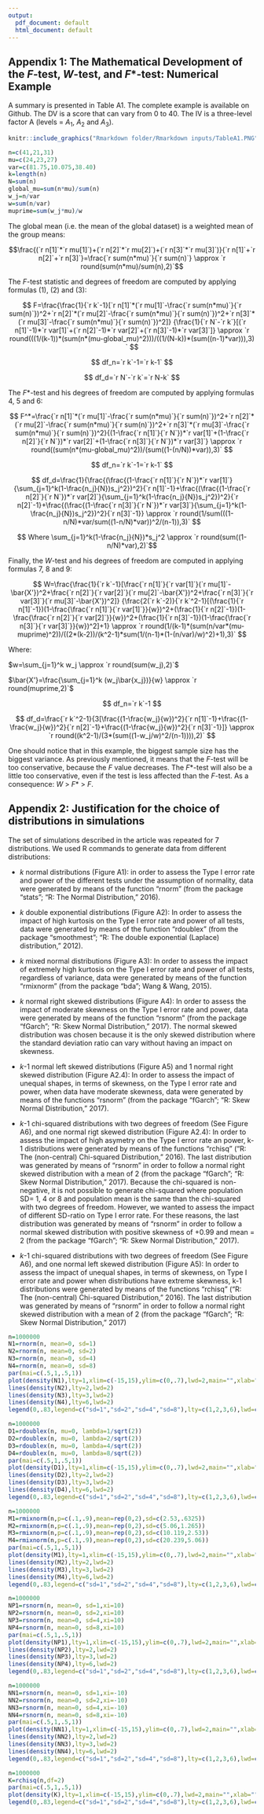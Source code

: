 ```yaml
---
output:
  pdf_document: default
  html_document: default
---
```

\setlength{\parindent}{0.0in}
\setlength{\leftskip}{0.0in}

## Appendix 1: The Mathematical Development of the *F*-test, *W*-test, and *F*\*-test: Numerical Example 

A summary is presented in Table A1. The complete example is available on Github. The DV is a score that can vary from 0 to 40. The IV is a three-level factor A (levels = $A_1$, $A_2$ and $A_3$). 

```r
knitr::include_graphics("Rmarkdown folder/Rmarkdown inputs/TableA1.PNG")
```

```r
n=c(41,21,31)
mu=c(24,23,27)
var=c(81.75,10.075,38.40)
k=length(n)
N=sum(n)
global_mu=sum(n*mu)/sum(n)
w_j=n/var
w=sum(n/var)
muprime=sum(w_j*mu)/w
```
The global mean (i.e. the mean of the global dataset) is a weighted mean of the group means: 

$$\frac{(`r n[1]`*`r mu[1]`)+(`r n[2]`*`r mu[2]`)+(`r n[3]`*`r mu[3]`)}{`r n[1]`+`r n[2]`+`r n[3]`}=\frac{`r sum(n*mu)`}{`r sum(n)`} \approx `r round(sum(n*mu)/sum(n),2)`$$

The *F*-test statistic and degrees of freedom are computed by applying formulas (1), (2) and (3):

$$
F=\frac{\frac{1}{`r k`-1}[`r n[1]`*(`r mu[1]`-\frac{`r sum(n*mu)`}{`r sum(n)`})^2+`r n[2]`*(`r mu[2]`-\frac{`r sum(n*mu)`}{`r sum(n)`})^2+`r n[3]`*(`r mu[3]`-\frac{`r sum(n*mu)`}{`r sum(n)`})^2]}
{\frac{1}{`r N`-`r k`}[(`r n[1]`-1)*`r var[1]`+(`r n[2]`-1)*`r var[2]`+(`r n[3]`-1)*`r var[3]`]} \approx `r round(((1/(k-1))*(sum(n*(mu-global_mu)^2)))/((1/(N-k))*(sum((n-1)*var))),3)
`
$$

$$
df_n=`r k`-1=`r k-1`
$$

$$
df_d=`r N`-`r k`=`r N-k`
$$

The *F*\*-test and his degrees of freedom are computed by applying formulas 4, 5 and 6:

$$
F^*=\frac{`r n[1]`*(`r mu[1]`-\frac{`r sum(n*mu)`}{`r sum(n)`})^2+`r n[2]`*(`r mu[2]`-\frac{`r sum(n*mu)`}{`r sum(n)`})^2+`r n[3]`*(`r mu[3]`-\frac{`r sum(n*mu)`}{`r sum(n)`})^2}{(1-\frac{`r n[1]`}{`r N`})*`r var[1]`+(1-\frac{`r n[2]`}{`r N`})*`r var[2]`+(1-\frac{`r n[3]`}{`r N`})*`r var[3]`} \approx `r round((sum(n*(mu-global_mu)^2))/(sum((1-(n/N))*var)),3)`
$$

$$
df_n=`r k`-1=`r k-1`
$$

$$
df_d=\frac{1}{\frac{(\frac{(1-\frac{`r n[1]`}{`r N`})*`r var[1]`}{\sum_{j=1}^k(1-\frac{n_j}{N})s_j^2})^2}{`r n[1]`-1}+\frac{(\frac{(1-\frac{`r n[2]`}{`r N`})*`r var[2]`}{\sum_{j=1}^k(1-\frac{n_j}{N})s_j^2})^2}{`r n[2]`-1}+\frac{(\frac{(1-\frac{`r n[3]`}{`r N`})*`r var[3]`}{\sum_{j=1}^k(1-\frac{n_j}{N})s_j^2})^2}{`r n[3]`-1}} \approx `r round(1/sum(((1-n/N)*var/sum((1-n/N)*var))^2/(n-1)),3)`
$$

$$ Where \sum_{j=1}^k(1-\frac{n_j}{N})*s_j^2 \approx `r round(sum((1-n/N)*var),2)`$$

Finally, the *W*-test and his degrees of freedom are computed in applying formulas 7, 8 and 9:

$$
W=\frac{\frac{1}{`r k`-1}[\frac{`r n[1]`}{`r var[1]`}(`r mu[1]`-\bar{X'})^2+\frac{`r n[2]`}{`r var[2]`}(`r mu[2]`-\bar{X'})^2+\frac{`r n[3]`}{`r var[3]`}(`r mu[3]`-\bar{X'})^2]}
{\frac{2(`r k`-2)}{`r k`^2-1}[(\frac{1}{`r n[1]`-1})(1-\frac{\frac{`r n[1]`}{`r var[1]`}}{w})^2+(\frac{1}{`r n[2]`-1})(1-\frac{\frac{`r n[2]`}{`r var[2]`}}{w})^2+(\frac{1}{`r n[3]`-1})(1-\frac{\frac{`r n[3]`}{`r var[3]`}}{w})^2]+1} \approx `r round(1/(k-1)*(sum(n/var*(mu-muprime)^2))/((2*(k-2))/(k^2-1)*sum(1/(n-1)*(1-(n/var)/w)^2)+1),3)`
$$

Where:

$w=\sum_{j=1}^k w_j \approx `r round(sum(w_j),2)`$ 

$\bar{X'}=\frac{\sum_{j=1}^k (w_j\bar{x_j})}{w} \approx `r round(muprime,2)`$

$$
df_n=`r k`-1
$$

$$
df_d=\frac{`r k`^2-1}{3[\frac{(1-\frac{w_j}{w})^2}{`r n[1]`-1}+\frac{(1-\frac{w_j}{w})^2}{`r n[2]`-1}+\frac{(1-\frac{w_j}{w})^2}{`r n[3]`-1}]} \approx `r round((k^2-1)/(3*(sum((1-w_j/w)^2/(n-1)))),2)`
$$

One should notice that in this example, the biggest sample size has the biggest variance. As previously mentioned, it means that the *F*-test will be too conservative, because the *F* value decreases. The *F*\*-test will also be a little too conservative, even if the test is less affected than the *F*-test. As a consequence: *W* > *F*\* > *F*. 

## Appendix 2: Justification for the choice of distributions in simulations

The set of simulations described in the article was repeated for 7 distributions. We used R commands to generate data from different distributions:

- *k* normal distributions (Figure A1): in order to assess the Type I error rate and power of the different tests under the assumption of normality, data were generated by means of the function "rnorm" (from the package "stats"; "R: The Normal Distribution," 2016).

- *k* double exponential distributions (Figure A2): In order to assess the impact of high kurtosis on the Type I error rate and power of all tests, data were generated by means of the function "rdoublex" (from the package "smoothmest"; "R: The double exponential (Laplace) distribution," 2012).  

- *k* mixed normal distributions (Figure A3): In order to assess the impact of extremely high kurtosis on the Type I error rate and power of all tests, regardless of variance, data were generated by means of the function "rmixnorm" (from the package "bda"; Wang & Wang, 2015).  

- *k* normal right skewed distributions (Figure A4): In order to assess the impact of moderate skewness on the Type I error rate and power, data were generated by means of the function "rsnorm" (from the package "fGarch"; "R: Skew Normal Distribution," 2017). The normal skewed distribution was chosen because it is the only skewed distribution where the standard deviation ratio can vary without having an impact on skewness. 

- *k*-1 normal left skewed distributions (Figure A5) and 1 normal right skewed distribution (Figure A2.4): In order to assess the impact of unequal shapes, in terms of skewness, on the Type I error rate and power, when data have moderate skewness, data were generated by means of the functions "rsnorm" (from the package "fGarch"; "R: Skew Normal Distribution," 2017). 

- *k*-1 chi-squared distributions with two degrees of freedom (See Figure A6), and one normal rigt skewed distribution (Figure A2.4): In order to assess the impact of high asymetry on the Type I error rate an power, k-1 distributions were generated by means of the functions "rchisq" ("R: The (non-central) Chi-squared Distribution," 2016). The last distribution was generated by means of "rsnorm" in order to follow a normal right skewed distribution with a mean of 2 (from the package "fGarch"; "R: Skew Normal Distribution," 2017). Because the chi-squared is non-negative, it is not possible to generate chi-squared where population SD= 1, 4 or 8 and population mean is the same than the chi-squared with two degrees of freedom. However, we wanted to assess the impact of different SD-ratio on Type I error rate. For these reasons, the last distribution was generated by means of "rsnorm" in order to follow a normal skewed distribution with positive skewness of +0.99 and mean = 2 (from the package "fGarch"; "R: Skew Normal Distribution," 2017). 

- *k*-1 chi-squared distributions with two degrees of freedom (See Figure A6), and one normal left skewed distribution (Figure A5): In order to assess the impact of unequal shapes, in terms of skewness, on Type I error rate and power when distributions have extreme skewness, k-1 distributions were generated by means of the functions "rchisq" ("R: The (non-central) Chi-squared Distribution," 2016). The last distribution was generated by means of "rsnorm" in order to follow a normal right skewed distribution with a mean of 2 (from the package "fGarch"; "R: Skew Normal Distribution," 2017)
 
```r
n=1000000
N1=rnorm(n, mean=0, sd=1)
N2=rnorm(n, mean=0, sd=2)
N3=rnorm(n, mean=0, sd=4)
N4=rnorm(n, mean=0, sd=8)
par(mai=c(.5,1,.5,1))
plot(density(N1),lty=1,xlim=c(-15,15),ylim=c(0,.7),lwd=2,main="",xlab="",cex.lab=1.2)
lines(density(N2),lty=2,lwd=2)
lines(density(N3),lty=3,lwd=2)
lines(density(N4),lty=6,lwd=2)
legend(0,.83,legend=c("sd=1","sd=2","sd=4","sd=8"),lty=c(1,2,3,6),lwd=c(2,2,2,2),bty="n",xjust=0.5,yjust=1,horiz=TRUE,xpd=TRUE,cex=1.2)
```

```r
n=1000000
D1=rdoublex(n, mu=0, lambda=1/sqrt(2))
D2=rdoublex(n, mu=0, lambda=2/sqrt(2))
D3=rdoublex(n, mu=0, lambda=4/sqrt(2))
D4=rdoublex(n, mu=0, lambda=8/sqrt(2))
par(mai=c(.5,1,.5,1))
plot(density(D1),lty=1,xlim=c(-15,15),ylim=c(0,.7),lwd=2,main="",xlab="",cex.lab=1.2)
lines(density(D2),lty=2,lwd=2)
lines(density(D3),lty=3,lwd=2)
lines(density(D4),lty=6,lwd=2)
legend(0,.83,legend=c("sd=1","sd=2","sd=4","sd=8"),lty=c(1,2,3,6),lwd=c(2,2,2,2),bty="n",xjust=0.5,yjust=1,horiz=TRUE,xpd=TRUE,cex=1.2)
```

```r
n=1000000
M1=rmixnorm(n,p=c(.1,.9),mean=rep(0,2),sd=c(2.53,.6325))
M2=rmixnorm(n,p=c(.1,.9),mean=rep(0,2),sd=c(5.06,1.265))
M3=rmixnorm(n,p=c(.1,.9),mean=rep(0,2),sd=c(10.119,2.53))
M4=rmixnorm(n,p=c(.1,.9),mean=rep(0,2),sd=c(20.239,5.06))
par(mai=c(.5,1,.5,1))
plot(density(M1),lty=1,xlim=c(-15,15),ylim=c(0,.7),lwd=2,main="",xlab="",cex.lab=1.2)
lines(density(M2),lty=2,lwd=2)
lines(density(M3),lty=3,lwd=2)
lines(density(M4),lty=6,lwd=2)
legend(0,.83,legend=c("sd=1","sd=2","sd=4","sd=8"),lty=c(1,2,3,6),lwd=c(2,2,2,2),bty="n",xjust=0.5,yjust=1,horiz=TRUE,xpd=TRUE,cex=1.2)
```
 
```r
n=1000000
NP1=rsnorm(n, mean=0, sd=1,xi=10) 
NP2=rsnorm(n, mean=0, sd=2,xi=10) 
NP3=rsnorm(n, mean=0, sd=4,xi=10)  
NP4=rsnorm(n, mean=0, sd=8,xi=10)  
par(mai=c(.5,1,.5,1))
plot(density(NP1),lty=1,xlim=c(-15,15),ylim=c(0,.7),lwd=2,main="",xlab="",cex.lab=1.2)
lines(density(NP2),lty=2,lwd=2)
lines(density(NP3),lty=3,lwd=2)
lines(density(NP4),lty=6,lwd=2)
legend(0,.83,legend=c("sd=1","sd=2","sd=4","sd=8"),lty=c(1,2,3,6),lwd=c(2,2,2,2),bty="n",xjust=0.5,yjust=1,horiz=TRUE,xpd=TRUE,cex=1.2)
```

```r
n=1000000
NN1=rsnorm(n, mean=0, sd=1,xi=-10) 
NN2=rsnorm(n, mean=0, sd=2,xi=-10) 
NN3=rsnorm(n, mean=0, sd=4,xi=-10)  
NN4=rsnorm(n, mean=0, sd=8,xi=-10)  
par(mai=c(.5,1,.5,1))
plot(density(NN1),lty=1,xlim=c(-15,15),ylim=c(0,.7),lwd=2,main="",xlab="",cex.lab=1.2)
lines(density(NN2),lty=2,lwd=2)
lines(density(NN3),lty=3,lwd=2)
lines(density(NN4),lty=6,lwd=2)
legend(0,.83,legend=c("sd=1","sd=2","sd=4","sd=8"),lty=c(1,2,3,6),lwd=c(2,2,2,2),bty="n",xjust=0.5,yjust=1,horiz=TRUE,xpd=TRUE,cex=1.2)
```

```r
n=1000000
K=rchisq(n,df=2)
par(mai=c(.5,1,.5,1))
plot(density(K),lty=1,xlim=c(-15,15),ylim=c(0,.7),lwd=2,main="",xlab="",cex.lab=1.2)
legend(0,.83,legend=c("sd=1","sd=2","sd=4","sd=8"),lty=c(1,2,3,6),lwd=c(2,2,2,2),bty="n",xjust=0.5,yjust=1,horiz=TRUE,xpd=TRUE,cex=1.2)
```

